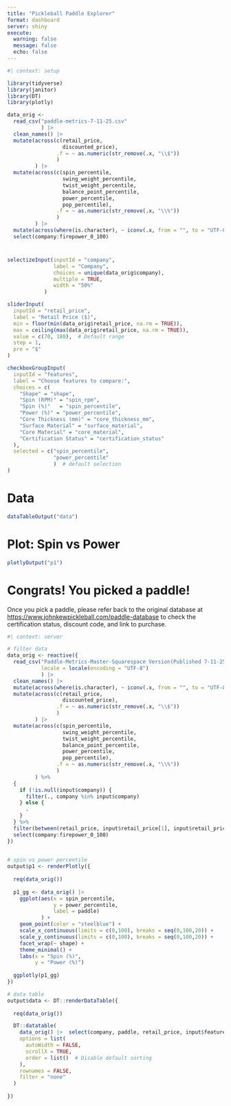 ```yaml
---
title: "Pickleball Paddle Explorer"
format: dashboard
server: shiny
execute:
  warning: false
  message: false
  echo: false
---
```


<!-- <https://quarto.org/docs/interactive/shiny/> -->

```r
#| context: setup

library(tidyverse)
library(janitor)
library(DT)
library(plotly)

data_orig <-
  read_csv("paddle-metrics-7-11-25.csv"
           ) |>
  clean_names() |>
  mutate(across(c(retail_price,
                  discounted_price),
                .f = ~ as.numeric(str_remove(.x, "\\$"))
                )
         ) |>
  mutate(across(c(spin_percentile,
                  swing_weight_percentile,
                  twist_weight_percentile,
                  balance_point_percentile,
                  power_percentile,
                  pop_percentile),
                .f = ~ as.numeric(str_remove(.x, "\\%"))
                )
         ) |>
  mutate(across(where(is.character), ~ iconv(.x, from = "", to = "UTF-8", sub = "byte"))) |>
  select(company:firepower_0_100)
```

# {.sidebar}

```r
selectizeInput(inputId = "company",
               label = "Company",
               choices = unique(data_orig$company),
               multiple = TRUE,
               width = "50%"
            )

sliderInput(
  inputId = "retail_price",
  label = "Retail Price ($)",
  min = floor(min(data_orig$retail_price, na.rm = TRUE)),
  max = ceiling(max(data_orig$retail_price, na.rm = TRUE)),
  value = c(70, 180),  # Default range
  step = 1,
  pre = "$"
)

checkboxGroupInput(
  inputId = "features",
  label = "Choose features to compare:",
  choices = c(
    "Shape" = "shape",
    "Spin (RPM)" = "spin_rpm",
    "Spin (%)"   = "spin_percentile",
    "Power (%)" = "power_percentile",
    "Core Thickness (mm)" = "core_thickness_mm",
    "Surface Material" = "surface_material",
    "Core Material" = "core_material",
    "Certification Status" = "certification_status"
  ),
  selected = c("spin_percentile",
               "power_percentile"
               )  # default selection
)
```

# Data

```r
dataTableOutput("data")
```

# Plot: Spin vs Power

```r
plotlyOutput("p1")
```

# Congrats! You picked a paddle!

Once you pick a paddle, please refer back to the original database at <https://www.johnkewpickleball.com/paddle-database> to check the certification status, discount code, and link to purchase.

```r
#| context: server

# filter data
data_orig <- reactive({
  read_csv("Paddle-Metrics-Master-Squarespace Version(Published 7-11-25).csv",
           locale = locale(encoding = "UTF-8")
           ) |> 
  clean_names() |>
  mutate(across(where(is.character), ~ iconv(.x, from = "", to = "UTF-8", sub = "byte"))) |>
  mutate(across(c(retail_price, 
                  discounted_price), 
                .f = ~ as.numeric(str_remove(.x, "\\$"))
                )
         ) |> 
  mutate(across(c(spin_percentile, 
                  swing_weight_percentile, 
                  twist_weight_percentile, 
                  balance_point_percentile, 
                  power_percentile, 
                  pop_percentile), 
                .f = ~ as.numeric(str_remove(.x, "\\%"))
                )
         ) %>%
  {
    if (!is.null(input$company)) {
      filter(., company %in% input$company)
    } else {
      .
    }
  } %>%
  filter(between(retail_price, input$retail_price[1], input$retail_price[2])) |> 
  select(company:firepower_0_100)
})
 

# spin vs power percentile
output$p1 <- renderPlotly({
  
  req(data_orig())
  
  p1_gg <- data_orig() |> 
    ggplot(aes(x = spin_percentile,
               y = power_percentile,
               label = paddle)
           ) +
    geom_point(color = "steelblue") +
    scale_x_continuous(limits = c(0,100), breaks = seq(0,100,20)) +
    scale_y_continuous(limits = c(0,100), breaks = seq(0,100,20)) +
    facet_wrap(~ shape) +
    theme_minimal() +
    labs(x = "Spin (%)",
         y = "Power (%)")
  
  ggplotly(p1_gg)
})

# data table
output$data <- DT::renderDataTable({
  
  req(data_orig())

  DT::datatable(
    data_orig() |>  select(company, paddle, retail_price, input$features),
    options = list(
      autoWidth = FALSE,
      scrollX = TRUE,
      order = list()  # Disable default sorting
    ),
    rownames = FALSE,
    filter = "none"
  )
  
})
```

